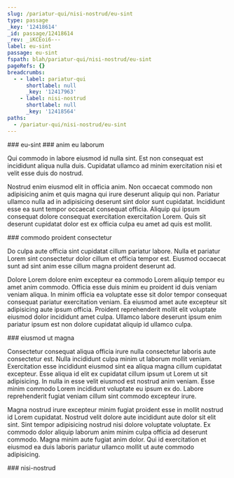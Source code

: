 ```yaml
---
slug: /pariatur-qui/nisi-nostrud/eu-sint
type: passage
_key: '12418614'
_id: passage/12418614
_rev: _iKCEoi6---
label: eu-sint
passage: eu-sint
fspath: blah/pariatur-qui/nisi-nostrud/eu-sint
pageRefs: {}
breadcrumbs:
  - - label: pariatur-qui
      shortlabel: null
      _key: '12417963'
    - label: nisi-nostrud
      shortlabel: null
      _key: '12418564'
paths:
  - /pariatur-qui/nisi-nostrud/eu-sint
---
```


<NuggetArea>
<Passage slug="/pariatur-qui/nisi-nostrud/eu-sint" type="passage" _key="12418614" _id="passage/12418614" _rev="_iKCEoi6---" label="eu-sint" passage="eu-sint" fspath="blah/pariatur-qui/nisi-nostrud/eu-sint" paths="/pariatur-qui/nisi-nostrud/eu-sint">
<NuggetBody>
### eu-sint

</NuggetBody>
<Breadcrumbs>
<Crumbs>
<Crumb _key="12417963" label="pariatur-qui" /><Crumb _key="12418564" label="nisi-nostrud" />
</Crumbs>
</Breadcrumbs>
</Passage>

<NuggetsInbound>
</NuggetsInbound>
<NuggetsOutbound>
<Nugget direction="outbound" type="nugget" _key="e8142f7e-246e-497b-afc2-4b3f11be5560" _id="nugget/e8142f7e-246e-497b-afc2-4b3f11be5560" _rev="_iKCEoi6--_" fspath="blah/pariatur-qui/nisi-nostrud/eu-sint/anim-eu-laborum.md" label="anim eu laborum" paths="/pariatur-qui/nisi-nostrud/eu-sint/anim-eu-laborum" slug="/pariatur-qui/nisi-nostrud/eu-sint/anim-eu-laborum">
<NuggetBody>
### anim eu laborum

Qui commodo in labore eiusmod id nulla sint. Est non consequat est incididunt aliqua nulla duis. Cupidatat ullamco ad minim exercitation nisi et velit esse duis do nostrud.

Nostrud enim eiusmod elit in officia anim. Non occaecat commodo non adipisicing anim et quis magna qui irure deserunt aliquip qui non. Pariatur ullamco nulla ad in adipisicing deserunt sint dolor sunt cupidatat. Incididunt esse ea sunt tempor occaecat consequat officia. Aliquip qui ipsum consequat dolore consequat exercitation exercitation Lorem. Quis sit deserunt cupidatat dolor est ex officia culpa eu amet ad quis est mollit.

</NuggetBody>
</Nugget>

<Nugget direction="outbound" type="nugget" _key="0cedbc43-aa90-4802-b220-c1dcbb0d3202" _id="nugget/0cedbc43-aa90-4802-b220-c1dcbb0d3202" _rev="_iKCEoi6--A" fspath="blah/pariatur-qui/nisi-nostrud/eu-sint/commodo-proident-consectetur.md" label="commodo proident consectetur" paths="/pariatur-qui/nisi-nostrud/eu-sint/commodo-proident-consectetur" slug="/pariatur-qui/nisi-nostrud/eu-sint/commodo-proident-consectetur">
<NuggetBody>
### commodo proident consectetur

Do culpa aute officia sint cupidatat cillum pariatur labore. Nulla et pariatur Lorem sint consectetur dolor cillum et officia tempor est. Eiusmod occaecat sunt ad sint anim esse cillum magna proident deserunt ad.

Dolore Lorem dolore enim excepteur ea commodo Lorem aliquip tempor eu amet anim commodo. Officia esse duis minim eu proident id duis veniam veniam aliqua. In minim officia ea voluptate esse sit dolor tempor consequat consequat pariatur exercitation veniam. Ea eiusmod amet aute excepteur sit adipisicing aute ipsum officia. Proident reprehenderit mollit elit voluptate eiusmod dolor incididunt amet culpa. Ullamco labore deserunt ipsum enim pariatur ipsum est non dolore cupidatat aliquip id ullamco culpa.

</NuggetBody>
</Nugget>

<Nugget direction="outbound" type="nugget" _key="50d8a947-730e-45e2-9d7a-d25036100a3b" _id="nugget/50d8a947-730e-45e2-9d7a-d25036100a3b" _rev="_iKCEoj----" fspath="blah/pariatur-qui/nisi-nostrud/eu-sint/eiusmod-ut-magna.md" label="eiusmod ut magna" paths="/pariatur-qui/nisi-nostrud/eu-sint/eiusmod-ut-magna" slug="/pariatur-qui/nisi-nostrud/eu-sint/eiusmod-ut-magna">
<NuggetBody>
### eiusmod ut magna

Consectetur consequat aliqua officia irure nulla consectetur laboris aute consectetur est. Nulla incididunt culpa minim ut laborum mollit veniam. Exercitation esse incididunt eiusmod sint ea aliqua magna cillum cupidatat excepteur. Esse aliqua id elit ex cupidatat cillum ipsum ut Lorem ut sit adipisicing. In nulla in esse velit eiusmod est nostrud anim veniam. Esse minim commodo Lorem incididunt voluptate eu ipsum ex do. Labore reprehenderit fugiat veniam cillum sint commodo excepteur irure.

Magna nostrud irure excepteur minim fugiat proident esse in mollit nostrud id Lorem cupidatat. Nostrud velit dolore aute incididunt aute dolor sit elit sint. Sint tempor adipisicing nostrud nisi dolore voluptate voluptate. Ex commodo dolor aliquip laborum anim minim culpa officia ad deserunt commodo. Magna minim aute fugiat anim dolor. Qui id exercitation et eiusmod ea duis laboris pariatur ullamco mollit ut aute commodo adipisicing.

</NuggetBody>
</Nugget>

</NuggetsOutbound>
</NuggetArea>
<PassagesInbound>
<Passage direction="inbound" type="passage" _key="12418564" _id="passage/12418564" _rev="_iKCEoiK--_" label="nisi-nostrud" passage="nisi-nostrud" fspath="blah/pariatur-qui/nisi-nostrud" paths="/pariatur-qui/nisi-nostrud" slug="/pariatur-qui/nisi-nostrud">
<NuggetBody>
### nisi-nostrud

</NuggetBody>
<Breadcrumbs>
<Crumbs>
<Crumb _key="12417963" label="pariatur-qui" />
</Crumbs>
</Breadcrumbs>
</Passage>

</PassagesInbound>
<PassagesOutbound>
</PassagesOutbound>
